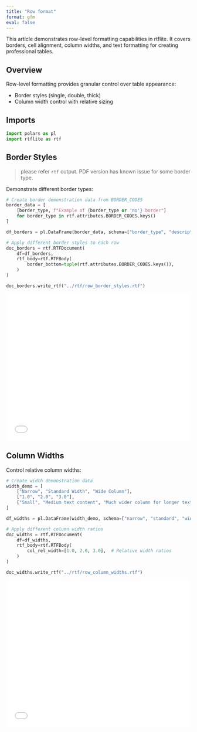 ```yaml
---
title: "Row format"
format: gfm
eval: false
---
```


<!-- `.md` and `.py` files are generated from the `.qmd` file. Please edit that file. -->

This article demonstrates row-level formatting capabilities in rtflite.
It covers borders, cell alignment, column widths, and text formatting
for creating professional tables.

## Overview

Row-level formatting provides granular control over table appearance:

- Border styles (single, double, thick)
- Column width control with relative sizing

## Imports

```python
import polars as pl
import rtflite as rtf
```

## Border Styles

> please refer `rtf` output. PDF version has known issue for some border type.

Demonstrate different border types:

```python
# Create border demonstration data from BORDER_CODES
border_data = [
    [border_type, f"Example of {border_type or 'no'} border"]
    for border_type in rtf.attributes.BORDER_CODES.keys()
]

df_borders = pl.DataFrame(border_data, schema=["border_type", "description"], orient="row")

# Apply different border styles to each row
doc_borders = rtf.RTFDocument(
    df=df_borders,
    rtf_body=rtf.RTFBody(
        border_bottom=tuple(rtf.attributes.BORDER_CODES.keys()),
    )
)

doc_borders.write_rtf("../rtf/row_border_styles.rtf")
```

<embed src="../pdf/row_border_styles.pdf" style="width:100%; height:400px" type="application/pdf">

## Column Widths

Control relative column widths:

```python
# Create width demonstration data
width_demo = [
    ["Narrow", "Standard Width", "Wide Column"],
    ["1.0", "2.0", "3.0"],
    ["Small", "Medium text content", "Much wider column for longer text"]
]

df_widths = pl.DataFrame(width_demo, schema=["narrow", "standard", "wide"], orient="row")

# Apply different column width ratios
doc_widths = rtf.RTFDocument(
    df=df_widths,
    rtf_body=rtf.RTFBody(
        col_rel_width=[1.0, 2.0, 3.0],  # Relative width ratios
    )
)

doc_widths.write_rtf("../rtf/row_column_widths.rtf")
```

<embed src="../pdf/row_column_widths.pdf" style="width:100%; height:400px" type="application/pdf">
